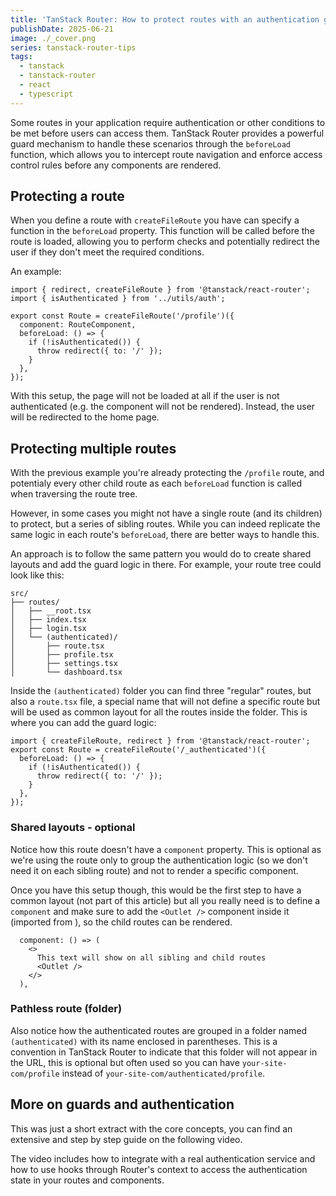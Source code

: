 ```yaml
---
title: 'TanStack Router: How to protect routes with an authentication guard'
publishDate: 2025-06-21
image: ./_cover.png
series: tanstack-router-tips
tags:
  - tanstack
  - tanstack-router
  - react
  - typescript
---
```



Some routes in your application require authentication or other conditions to be met before users can access them. TanStack Router provides a powerful guard mechanism to handle these scenarios through the `beforeLoad` function, which allows you to intercept route navigation and enforce access control rules before any components are rendered.

## Protecting a route

When you define a route with `createFileRoute` you have can specify a function in the `beforeLoad` property. This function will be called before the route is loaded, allowing you to perform checks and potentially redirect the user if they don't meet the required conditions.

An example:

```tsx
import { redirect, createFileRoute } from '@tanstack/react-router';
import { isAuthenticated } from '../utils/auth';

export const Route = createFileRoute('/profile')({
  component: RouteComponent,
  beforeLoad: () => {
    if (!isAuthenticated()) {
      throw redirect({ to: '/' });
    }
  },
});
```

With this setup, the page will not be loaded at all if the user is not authenticated (e.g. the component will not be rendered). Instead, the user will be redirected to the home page.

## Protecting multiple routes

With the previous example you're already protecting the `/profile` route, and potentialy every other child route as each `beforeLoad` function is called when traversing the route tree.

However, in some cases you might not have a single route (and its children) to protect, but a series of sibling routes. While you can indeed replicate the same logic in each route's `beforeLoad`, there are better ways to handle this.

An approach is to follow the same pattern you would do to create shared layouts and add the guard logic in there. For example, your route tree could look like this:

```tsx
src/
├── routes/
│   ├── __root.tsx
│   ├── index.tsx
│   ├── login.tsx
│   └── (authenticated)/
│       ├── route.tsx
│       ├── profile.tsx
│       ├── settings.tsx
│       └── dashboard.tsx
```

Inside the `(authenticated)` folder you can find three "regular" routes, but also a `route.tsx` file, a special name that will not define a specific route but will be used as common layout for all the routes inside the folder. This is where you can add the guard logic:

```tsx
import { createFileRoute, redirect } from '@tanstack/react-router';
export const Route = createFileRoute('/_authenticated')({
  beforeLoad: () => {
    if (!isAuthenticated()) {
      throw redirect({ to: '/' });
    }
  },
});
```

### Shared layouts - optional

Notice how this route doesn't have a `component` property. This is optional as we're using the route only to group the authentication logic (so we don't need it on each sibling route) and not to render a specific component.

Once you have this setup though, this would be the first step to have a common layout (not part of this article) but all you really need is to define a `component` and make sure to add the `<Outlet />` component inside it (imported from ), so the child routes can be rendered.

```tsx
  component: () => (
    <>
      This text will show on all sibling and child routes
      <Outlet />
    </>
  ),
```

### Pathless route (folder)

Also notice how the authenticated routes are grouped in a folder named `(authenticated)` with its name enclosed in parentheses. This is a convention in TanStack Router to indicate that this folder will not appear in the URL, this is optional but often used so you can have `your-site-com/profile` instead of `your-site-com/authenticated/profile`.

## More on guards and authentication

This was just a short extract with the core concepts, you can find an extensive and step by step guide on the following video.

The video includes how to integrate with a real authentication service and how to use hooks through Router's context to access the authentication state in your routes and components.

<YouTube id="O6dS0_IvvK0" />
